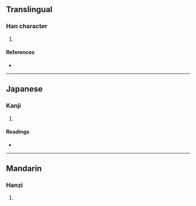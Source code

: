{{character info/new}}
==Translingual==

===Han character===
{{Han char|rn=10|rad=儿|as=07|sn=9|four=|canj=MUIR|ids=⿺元台}}

# {{defn|Han|sort=儿07}}

====References====
* {{Han ref|kx=0125.170|dkj=01378|dj=0265.190|hdz=10273.060|uh=5158|ud=20824}}

----

==Japanese==

===Kanji===
{{ja-kanji|grade=|rs=儿07}}

# {{defn|lang=ja|sort=儿07}}

====Readings====
* {{ja-readings|on=[[し]] (shi)|kun=[[はじめる]] (hajimeru), [[はじまる]] (hajimaru)}}

----

==Mandarin==

===Hanzi===
{{cmn-hanzi|pin=[[shǐ]] ([[shi3]])|wg=shih<sup>3</sup>}}

# {{defn|lang=cmn|sort=儿07}}